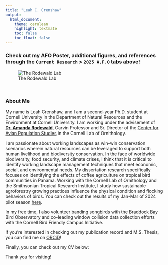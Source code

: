 ```yaml
---
title: "Leah C. Crenshaw"
output: 
  html_document:
    theme: cerulean
    highlight: textmate
    toc: false 
    toc_float: false
---
```


### Check out my AFO Poster, additional figures, and references through the `Current Research` > `2025 A.F.O` tabs above!



![The Rodewald Lab](RodewaldLabPhoto.JPG)

<br>

### About Me

My name is Leah Crenshaw, and I am a second-year Ph.D. student at Cornell University in the Department of Natural Resources and the Environment at Cornell University. I am working under the advisement of [**Dr. Amanda Rodewald**](https://cals.cornell.edu/amanda-d-rodewald), Garvin Professor and Sr. Director of the [Center for Avian Population Studies](https://www.birds.cornell.edu/home/center-for-avian-population-studies/) in the Cornell Lab of Ornithology. 

I am passionate about working landscapes as win-win conservation scenarios wherein natural resources can be leveraged to support both human livelihood and biodiversity conservation. In the face of worldwide biodiversity, food security, and climate crises, I think that it is critical to identify working landscape management techniques that meet economic, social, and environmental needs. My dissertation research specifically focuses on identifying the effects of coffee agriculture on tropical bird communities in Panama. Working with the Cornell Lab of Ornithology and the Smithsonian Tropical Research Institute, I study how sustainable agroforestry growing practices influence the physical condition and flocking behaviors of birds. You can check out the results of my Jan-Mar of 2024 pilot season [here](https://leahcc.github.io/AOS-2024/index.html). 

In my free time, I also volunteer banding songbirds with the Braddock Bay Bird Observatory and co-leading window collision data collection efforts with the Cornell Bird Friendly Campus Initiative.

If you're interested in checking out my publication record and M.S. Thesis, you can find me on [ORCiD](https://orcid.org/0000-0001-7378-0173)!

Finally, you can check out my CV below:

<object data="CrenshawCV_230419.pdf" width="1000" height="1000" type='application/pdf'></object>


Thank you for visiting!


 